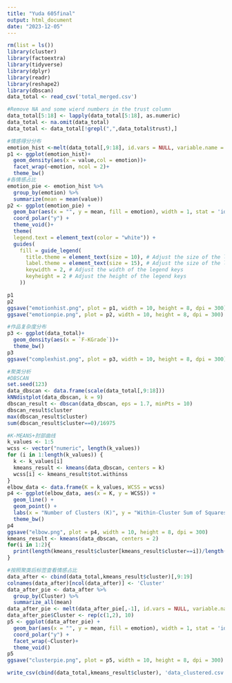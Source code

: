 ```yaml
---
title: "Yuda 605final"
output: html_document
date: "2023-12-05"
---
```


```r
rm(list = ls())
library(cluster)
library(factoextra)
library(tidyverse)
library(dplyr)
library(readr)
library(reshape2)
library(dbscan)
data_total <- read_csv('total_merged.csv')
```

```r
#Remove NA and some wierd numbers in the trust column
data_total[5:18] <- lapply(data_total[5:18], as.numeric)
data_total <- na.omit(data_total)
data_total <- data_total[!grepl(",",data_total$trust),]
```

```r
#情感得分分布
emotion_hist <-melt(data_total[,9:18], id.vars = NULL, variable.name = "emotion", value.name = "value")
p1 <- ggplot(emotion_hist)+
  geom_density(aes(x = value,col = emotion))+
  facet_wrap(~emotion, ncol = 2)+
  theme_bw()
#各情感占比
emotion_pie <- emotion_hist %>%
  group_by(emotion) %>%
  summarize(mean = mean(value))
p2 <- ggplot(emotion_pie) +
  geom_bar(aes(x = "", y = mean, fill = emotion), width = 1, stat = 'identity') +
  coord_polar("y") +
  theme_void()+
  theme(
  legend.text = element_text(color = "white")) +
  guides(
    fill = guide_legend(
      title.theme = element_text(size = 10), # Adjust the size of the legend title
      label.theme = element_text(size = 15), # Adjust the size of the legend labels
      keywidth = 2, # Adjust the width of the legend keys
      keyheight = 2 # Adjust the height of the legend keys
    ))

p1
p2
ggsave("emotionhist.png", plot = p1, width = 10, height = 8, dpi = 300)
ggsave("emotionpie.png", plot = p2, width = 10, height = 8, dpi = 300)
```

```r
#作品复杂度分布
p3 <- ggplot(data_total)+
  geom_density(aes(x = `F-KGrade`))+
  theme_bw()
p3
ggsave("complexhist.png", plot = p3, width = 10, height = 8, dpi = 300)
```
```r
#聚类分析
#DBSCAN
set.seed(123)
data_dbscan <- data.frame(scale(data_total[,9:18]))
kNNdistplot(data_dbscan, k = 9)
dbscan_result <- dbscan(data_dbscan, eps = 1.7, minPts = 10)
dbscan_result$cluster
max(dbscan_result$cluster)
sum(dbscan_result$cluster==0)/16975
```
```r
#K-MEANS+肘部曲线
k_values <- 1:5
wcss <- vector("numeric", length(k_values))
for (i in 1:length(k_values)) {
  k <- k_values[i]
  kmeans_result <- kmeans(data_dbscan, centers = k)
  wcss[i] <- kmeans_result$tot.withinss
}
elbow_data <- data.frame(K = k_values, WCSS = wcss)
p4 <- ggplot(elbow_data, aes(x = K, y = WCSS)) +
  geom_line() +
  geom_point() +
  labs(x = "Number of Clusters (K)", y = "Within-Cluster Sum of Squares")+
  theme_bw()
p4
ggsave("elbow.png", plot = p4, width = 10, height = 8, dpi = 300)
kmeans_result <- kmeans(data_dbscan, centers = 2)
for(i in 1:2){
  print(length(kmeans_result$cluster[kmeans_result$cluster==i])/length(kmeans_result$cluster))
}
```

```r
#按照聚类后标签查看情感占比
data_after <- cbind(data_total,kmeans_result$cluster)[,9:19]
colnames(data_after)[ncol(data_after)] <- 'Cluster'
data_after_pie <- data_after %>%
  group_by(Cluster) %>%
  summarize_all(mean)
data_after_pie <- melt(data_after_pie[,-1], id.vars = NULL, variable.name = "emotion", value.name = "mean")
data_after_pie$Cluster <- rep(c(1,2), 10)
p5 <- ggplot(data_after_pie) +
  geom_bar(aes(x = "", y = mean, fill = emotion), width = 1, stat = 'identity') +
  coord_polar("y") +
  facet_wrap(~Cluster)+
  theme_void()
p5
ggsave("clusterpie.png", plot = p5, width = 10, height = 8, dpi = 300)

write_csv(cbind(data_total,kmeans_result$cluster), 'data_clustered.csv')
```

